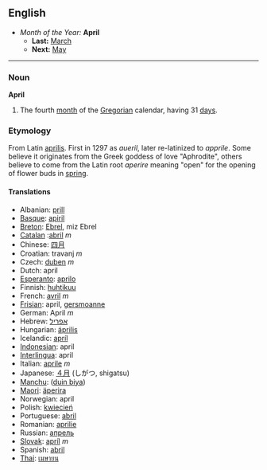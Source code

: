 ==English==
*''Month of the Year:'' '''April'''
**'''Last:''' [[March]]
**'''Next:''' [[May]]
----

===Noun===
'''April'''
#The fourth [[month]] of the [[Gregorian]] calendar, having 31 [[day]]s.

===Etymology===
From Latin [[aprilis]]. First in 1297 as ''aueril'', later re-latinized to ''apprile''. Some believe it originates from the Greek goddess of love "Aphrodite", others believe to come from the Latin root ''aperire'' meaning "open" for the opening of flower buds in [[spring]]. 

====Translations====
*Albanian: [[prill]]
*[[Basque]]: [[apiril]]
*[[Breton]]: [[Ebrel]], miz Ebrel
*[[Catalan]] :[[abril]] ''m''
*Chinese: [[四月]]
*Croatian: travanj  ''m''
*Czech: [[duben]] ''m''
*Dutch: april
*[[Esperanto]]: [[aprilo]]
*Finnish: [[huhtikuu]]
*French: [[avril]] ''m''
*[[Frisian]]: april, [[gersmoanne]]
*German: April ''m''
*Hebrew: [[אפריל]]
*Hungarian: [[április]]
*Icelandic: [[apríl]]
*[[Indonesian]]: april
*[[Interlingua]]: april
*Italian: [[aprile]] ''m''
*Japanese: [[４月]] (しがつ, shigatsu)
*[[Manchu]]: ([[duin biya]])
*[[Maori]]: [[äperira]]
*Norwegian: april
*Polish: [[kwiecień]]
*Portuguese: [[abril]]
*Romanian: [[aprilie]]
*Russian: [[апрель]]
*[[Slovak]]: [[apríl]] ''m''
*Spanish: [[abril]]
*[[Thai]]: [[เมษายน]]